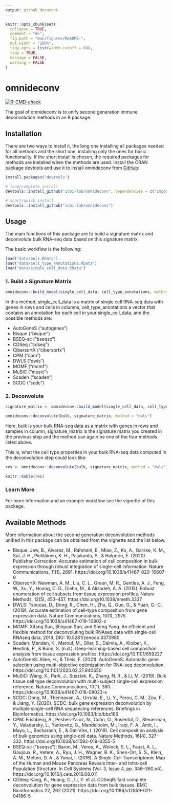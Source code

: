 ```yaml
---
output: github_document
---
```


<!-- README.md is generated from README.Rmd. Please edit that file -->

```r
knitr::opts_chunk$set(
  collapse = TRUE,
  comment = "#>",
  fig.path = "man/figures/README-",
  out.width = "100%",
  tidy.opts = list(width.cutoff = 60),
  tidy = TRUE,
  message = FALSE,
  warning = FALSE
)
```

# omnideconv

<!-- badges: start -->
[![R-CMD-check](https://github.com/icbi-lab/omnideconv/workflows/R-CMD-check/badge.svg)](https://github.com/icbi-lab/omnideconv/actions)
<!-- badges: end -->

The goal of omnideconv is to unify second generation immune deconvolution methods in an R package. 

## Installation

There are two ways to install it, the long one installing all packages needed for all methods and
the short one, installing only the ones for basic functionality.
If the short install is chosen, the required packages for methods are installed when the methods
are used.
Install the CRAN package devtools and use it to install omnideconv from [GitHub](https://github.com/):

``` r
install.packages("devtools")

# long/complete install
devtools::install_github("icbi-lab/omnideconv", dependencies = c("Imports", "Suggests"))

# short/quick install
devtools::install_github("icbi-lab/omnideconv")
```
## Usage

The main functions of this package are to build a signature matrix and deconvolute bulk RNA-seq data based on this signature matrix.

The basic workflow is the following:

```r
load("data/bulk.RData")
load("data/cell_type_annotations.RData")
load("data/single_cell_data.RData")
```

### 1. Build a Signature Matrix

```r
omnideconv::build_model(single_cell_data, cell_type_annotations, method = "dwls")
```

In this method, single_cell_data is a matrix of single cell RNA-seq data with genes in rows and cells in columns, cell_type_annotations a vector that contains an annotation for each cell in your single_cell_data, and the possible methods are:

* AutoGeneS ("autogenes")
* Bisque ("bisque")
* BSEQ-sc ("bseqsc")
* CDSeq ("cdseq")
* CibersortX ("cibersortx") 
* CPM ("cpm")
* DWLS ("dwls")
* MOMF ("momf")
* MuSiC ("music")
* Scaden ("scaden")
* SCDC ("scdc")

### 2. Deconvolute 

```r
signature_matrix <- omnideconv::build_model(single_cell_data, cell_type_annotations, "dwls")
```

```r
omnideconv::deconvolute(bulk, signature_matrix, method = "dwls")
```

Here, bulk is your bulk RNA-seq data as a matrix with genes in rows and samples in column, signature_matrix is the signature matrix you created in the previous step and the method can again be one of the four methods listed above. 

This is, what the cell type properties in your bulk RNA-seq data computed in the deconvolution step could look like:

```r
res <- omnideconv::deconvolute(bulk, signature_matrix, method = "dwls")
```
```r
knitr::kable(res)
```

### Learn More

For more information and an example workflow see the vignette of this package. 

## Available Methods

More information about the second generation deconvolution methods unified in this package can be obtained from the vignette and the list below. 

* Bisque: Jew, B., Alvarez, M., Rahmani, E., Miao, Z., Ko, A., Garske, K. M., Sul, J. H., Pietiläinen, K. H., Pajukanta, P., & Halperin, E. (2020). Publisher Correction: Accurate estimation of cell composition in bulk expression through robust integration of single-cell information. Nature Communications, 11(1), 2891. https://doi.org/10.1038/s41467-020-16607-9
* CibersortX: Newman, A. M., Liu, C. L., Green, M. R., Gentles, A. J., Feng, W., Xu, Y., Hoang, C. D., Diehn, M., & Alizadeh, A. A. (2015). Robust enumeration of cell subsets from tissue expression profiles. Nature Methods, 12(5), 453–457. https://doi.org/10.1038/nmeth.3337
* DWLS: Tsoucas, D., Dong, R., Chen, H., Zhu, Q., Guo, G., & Yuan, G.-C. (2019). Accurate estimation of cell-type composition from gene expression data. Nature Communications, 10(1), 2975. https://doi.org/10.1038/s41467-019-10802-z
* MOMF: Xifang Sun, Shiquan Sun, and Sheng Yang. An efficient and flexible method for deconvoluting bulk RNAseq data with single-cell RNAseq data, 2019, DIO: 10.5281/zenodo.3373980
* Scaden: Menden, K., Marouf, M., Oller, S., Dalmia, A., Kloiber, K., Heutink, P., & Bonn, S. (n.d.). Deep-learning-based cell composition analysis from tissue expression profiles. https://doi.org/10.1101/659227
* AutoGeneS: Aliee, H., & Theis, F. (2021). AutoGeneS: Automatic gene selection using multi-objective optimization for RNA-seq deconvolution. https://doi.org/10.1101/2020.02.21.940650
* MuSiC: Wang, X., Park, J., Susztak, K., Zhang, N. R., & Li, M. (2019). Bulk tissue cell type deconvolution with multi-subject single-cell expression reference. Nature Communications, 10(1), 380. https://doi.org/10.1038/s41467-018-08023-x
* SCDC: Dong, M., Thennavan, A., Urrutia, E., Li, Y., Perou, C. M., Zou, F., & Jiang, Y. (2020). SCDC: bulk gene expression deconvolution by multiple single-cell RNA sequencing references. Briefings in Bioinformatics. https://doi.org/10.1093/bib/bbz166
* CPM: Frishberg, A., Peshes-Yaloz, N., Cohn, O., Rosentul, D., Steuerman, Y., Valadarsky, L., Yankovitz, G., Mandelboim, M., Iraqi, F. A., Amit, I., Mayo, L., Bacharach, E., & Gat-Viks, I. (2019). Cell composition analysis of bulk genomics using single-cell data. Nature Methods, 16(4), 327–332. https://doi.org/10.1038/s41592-019-0355-5
* BSEQ-sc ("bseqsc"): Baron, M., Veres, A., Wolock, S. L., Faust, A. L., Gaujoux, R., Vetere, A., Ryu, J. H., Wagner, B. K., Shen-Orr, S. S., Klein, A. M., Melton, D. A., & Yanai, I. (2016). A Single-Cell Transcriptomic Map of the Human and Mouse Pancreas Reveals Inter- and Intra-cell Population Structure. In Cell Systems (Vol. 3, Issue 4, pp. 346–360.e4). https://doi.org/10.1016/j.cels.2016.08.011
* CDSeq: Kang, K., Huang, C., Li, Y. et al. CDSeqR: fast complete deconvolution for gene expression data from bulk tissues. BMC Bioinformatics 22, 262 (2021). https://doi.org/10.1186/s12859-021-04186-5
